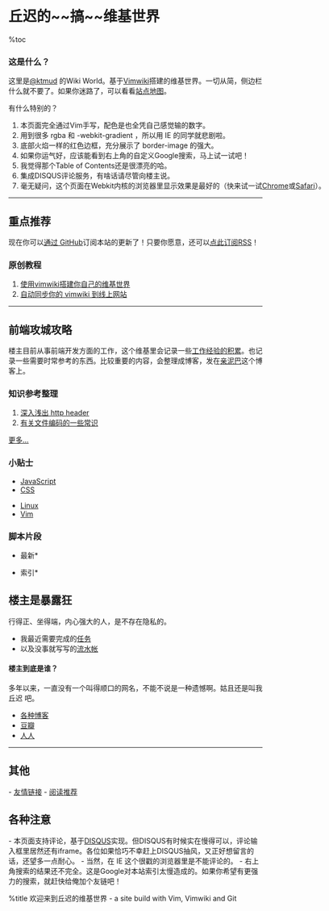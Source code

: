 = 丘迟的~~搞~~维基世界 =
%toc 
=== 这是什么？ ===
这里是[https://twitter.com/ktmud @ktmud] 的Wiki World。基于[[tips/vim/vimwiki-guide|Vimwiki]]搭建的维基世界。一切从简，侧边栏什么就不要了。如果你迷路了，可以看看[[SiteMap|站点地图]]。

<div id="whats-special" class="lesser" style="width: 45em">
<div class="hd">有什么特别的？</div>
<div class="cont">
# 本页面完全通过Vim手写，配色是也全凭自己感觉输的数字。
# 用到很多 rgba 和 -webkit-gradient ，所以用 IE 的同学就悲剧啦。
# 底部火焰一样的红色边框，充分展示了 border-image 的强大。
# 如果你运气好，应该能看到右上角的自定义Google搜索，马上试一试吧！
# 我觉得那个Table of Contents还是很漂亮的哈。
# 集成DISQUS评论服务，有啥话请尽管向楼主说。
# 毫无疑问，这个页面在Webkit内核的浏览器里显示效果是最好的（快来试一试[http://www.google.com/chrome/?hl=zh-CN Chrome]或[http://www.apple.com.cn/safari/ Safari]）。
</div>
</div>

<hr />
== 重点推荐 ==
现在你可以[http://github.com/ktmud/kwiki/commits/master/ 通过 GitHub ]订阅本站的更新了！只要你愿意，还可以[http://github.com/ktmud/kwiki/commits/master.atom 点此订阅RSS]！

=== 原创教程 ===
# [[tips/vim/vimwiki-guide|使用vimwiki搭建你自己的维基世界]]
# [[tips/vim/ways-to-sync-vimwiki|自动同步你的 vimwiki 到线上网站]]

<hr />

== 前端攻城攻略 ==
楼主目前从事前端开发方面的工作，这个维基里会记录一些[[tips/index|工作经验的积累]]。也记录一些需要时常参考的东西。比较重要的内容，会整理成博客，发在[http://ktmud.com 亲泥巴]这个博客上。

=== 知识参考整理 ===
# [[ref/http-header|深入浅出 http header]]
# [[ref/encoding-issue|有关文件编码的一些常识]]

[[ref/index|更多...]]

=== 小贴士 ===

* [[tips/JavaScript|JavaScript]]
* [[tips/CSS|CSS]]

* [[tips/Linux|Linux]]
* [[tips/Vim|Vim]]

=== 脚本片段 ===
*最新*

*索引*


== 楼主是暴露狂 ==
行得正、坐得端，内心强大的人，是不存在隐私的。

{{{id="news"
很好，这里以后就是我最主要的个人主页了。
}}}

* 我最近需要完成的[[Tasks|任务]]
* 以及没事就写写的[[diary/diary|流水帐]]


==== 楼主到底是谁？ ====
多年以来，一直没有一个叫得顺口的网名，不能不说是一种遗憾啊。姑且还是叫我 丘迟 吧。

* [[Blogs|各种博客]]
* [http://www.douban.com/people/jyyjcc 豆瓣]
* [http://www.renren.com/jyyjcc 人人]

<hr>
== 其他 ==
- [[Links|友情链接]]
- [[ReadIt|阅读推荐]]

== 各种注意 ==
- 本页面支持评论，基于[http://diqus.com DISQUS]实现。但DISQUS有时候实在慢得可以，评论输入框里居然还有iframe。各位如果恰巧不幸赶上DISQUS抽风，又正好想留言的话，还望多一点耐心。
- 当然，在 IE 这个很戳的浏览器里是不能评论的。
- 右上角搜索的结果还不完全。这是Google对本站索引太慢造成的。如果你希望有更强力的搜索，就赶快给俺加个友链吧！

%title 欢迎来到丘迟的维基世界 - a site build with Vim, Vimwiki and Git
